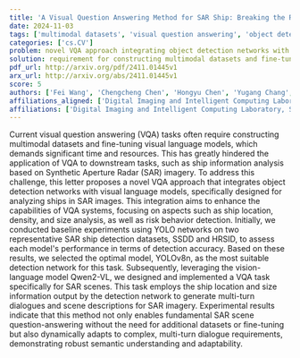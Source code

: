 ```yaml
---
title: 'A Visual Question Answering Method for SAR Ship: Breaking the Requirement for Multimodal Dataset Construction and Model Fine-Tuning'
date: 2024-11-03
tags: ['multimodal datasets', 'visual question answering', 'object detection networks', 'YOLO networks', 'Qwen2-VL', 'Synthetic Aperture Radar', 'multi-turn dialogues', 'ship information analysis', 'semantic understanding', 'visual language models', 'SAR ship detection', 'scene descriptions']
categories: ['cs.CV']
problem: novel VQA approach integrating object detection networks with visual language models
solution: requirement for constructing multimodal datasets and fine-tuning visual language models
pdf_url: http://arxiv.org/pdf/2411.01445v1
arx_url: http://arxiv.org/abs/2411.01445v1
score: 5
authors: ['Fei Wang', 'Chengcheng Chen', 'Hongyu Chen', 'Yugang Chang', 'Weiming Zeng']
affiliations_aligned: ['Digital Imaging and Intelligent Computing Laboratory, Shanghai Maritime University, Shanghai 201306, China', 'Digital Imaging and Intelligent Computing Laboratory, Shanghai Maritime University, Shanghai 201306, China', 'Digital Imaging and Intelligent Computing Laboratory, Shanghai Maritime University, Shanghai 201306, China', 'Digital Imaging and Intelligent Computing Laboratory, Shanghai Maritime University, Shanghai 201306, China', 'Digital Imaging and Intelligent Computing Laboratory, Shanghai Maritime University, Shanghai 201306, China']
affiliations: ['Digital Imaging and Intelligent Computing Laboratory, Shanghai Maritime University, Shanghai 201306, China']
---
```



Current visual question answering (VQA) tasks often require constructing multimodal datasets and fine-tuning visual language models, which demands significant time and resources. This has greatly hindered the application of VQA to downstream tasks, such as ship information analysis based on Synthetic Aperture Radar (SAR) imagery. To address this challenge, this letter proposes a novel VQA approach that integrates object detection networks with visual language models, specifically designed for analyzing ships in SAR images. This integration aims to enhance the capabilities of VQA systems, focusing on aspects such as ship location, density, and size analysis, as well as risk behavior detection. Initially, we conducted baseline experiments using YOLO networks on two representative SAR ship detection datasets, SSDD and HRSID, to assess each model's performance in terms of detection accuracy. Based on these results, we selected the optimal model, YOLOv8n, as the most suitable detection network for this task. Subsequently, leveraging the vision-language model Qwen2-VL, we designed and implemented a VQA task specifically for SAR scenes. This task employs the ship location and size information output by the detection network to generate multi-turn dialogues and scene descriptions for SAR imagery. Experimental results indicate that this method not only enables fundamental SAR scene question-answering without the need for additional datasets or fine-tuning but also dynamically adapts to complex, multi-turn dialogue requirements, demonstrating robust semantic understanding and adaptability.